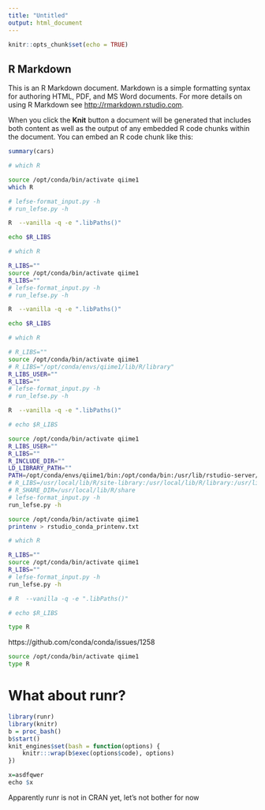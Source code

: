 ```yaml
---
title: "Untitled"
output: html_document
---
```


```r
knitr::opts_chunk$set(echo = TRUE)
```

## R Markdown

This is an R Markdown document. Markdown is a simple formatting syntax for authoring HTML, PDF, and MS Word documents. For more details on using R Markdown see <http://rmarkdown.rstudio.com>.

When you click the **Knit** button a document will be generated that includes both content as well as the output of any embedded R code chunks within the document. You can embed an R code chunk like this:

```r
summary(cars)
```


```bash
# which R

source /opt/conda/bin/activate qiime1
which R

# lefse-format_input.py -h
# run_lefse.py -h

R  --vanilla -q -e ".libPaths()"

echo $R_LIBS
```
```bash
# which R

R_LIBS=""
source /opt/conda/bin/activate qiime1
R_LIBS=""
# lefse-format_input.py -h
# run_lefse.py -h

R  --vanilla -q -e ".libPaths()"

echo $R_LIBS
```
```bash
# which R

# R_LIBS=""
source /opt/conda/bin/activate qiime1
# R_LIBS="/opt/conda/envs/qiime1/lib/R/library"
R_LIBS_USER=""
R_LIBS=""
# lefse-format_input.py -h
# run_lefse.py -h

R  --vanilla -q -e ".libPaths()"

# echo $R_LIBS

```

```bash
source /opt/conda/bin/activate qiime1
R_LIBS_USER=""
R_LIBS=""
R_INCLUDE_DIR=""
LD_LIBRARY_PATH=""
PATH=/opt/conda/envs/qiime1/bin:/opt/conda/bin:/usr/lib/rstudio-server/bin:/usr/local/sbin:/usr/local/bin:/usr/sbin:/usr/bin:/sbin:/bin
# R_LIBS=/usr/local/lib/R/site-library:/usr/local/lib/R/library:/usr/lib/R/library
# R_SHARE_DIR=/usr/local/lib/R/share
# lefse-format_input.py -h
run_lefse.py -h
```



```bash
source /opt/conda/bin/activate qiime1
printenv > rstudio_conda_printenv.txt
```



```bash
# which R

R_LIBS=""
source /opt/conda/bin/activate qiime1
R_LIBS=""
# lefse-format_input.py -h
run_lefse.py -h

# R  --vanilla -q -e ".libPaths()"

# echo $R_LIBS
```
```bash
type R
```

https://github.com/conda/conda/issues/1258

```bash
source /opt/conda/bin/activate qiime1
type R
```


# What about runr?
```r
library(runr)
library(knitr)
b = proc_bash()
b$start()
knit_engines$set(bash = function(options) {
    knitr:::wrap(b$exec(options$code), options)
})

x=asdfqwer
echo $x
```
Apparently runr is not in CRAN yet, let's not bother for now


